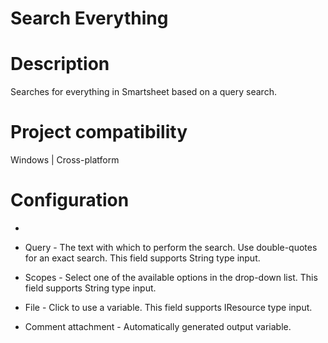﻿# Search Everything

# Description

Searches for everything in Smartsheet based on a query search.

# Project compatibility

Windows | Cross-platform

# Configuration

* 
* Query - The text with which to perform the search. Use double-quotes for an exact search. This field supports String type input.
* Scopes - Select one of the available options in the drop-down list. This field supports String type input.
* File - Click to use a variable. This field supports IResource type input.





* Comment attachment - Automatically generated output variable.
